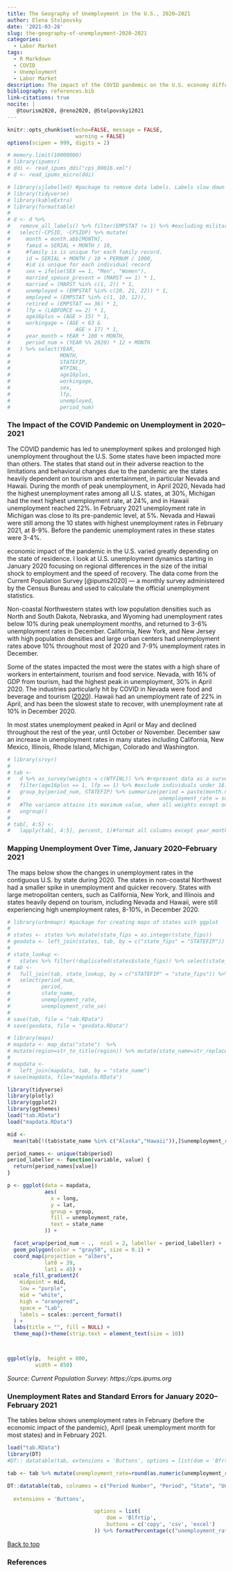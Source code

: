 ```yaml
---
title: The Geography of Unemployment in the U.S., 2020–2021
author: Elena Stolpovsky
date: '2021-03-28'
slug: the-geography-of-unemployment-2020-2021
categories:
  - Labor Market
tags:
  - R Markdown
  - COVID
  - Unemployment
  - Labor Market
description: The impact of the COVID pandemic on the U.S. economy differed by state. The states most impacted and slowest to recover were states highly dependent on tourism and entertainment and states with high population density and large urban centers. Peak unemployment occured in April and May. Most states saw a gradual recovery until October and Noveber, and a stagnation or a rise in unemployment rates after October 2020.
bibliography: references.bib
link-citations: true
nocite: | 
   @tourism2020, @reno2020, @Stolpovsky12021
---
```



<base target="_top"/>


```r
knitr::opts_chunk$set(echo=FALSE, message = FALSE,
                      warning = FALSE)
options(scipen = 999, digits = 2)

```


```r
# memory.limit(10000000)
# library(ipumsr)
# ddi <- read_ipums_ddi("cps_00016.xml")
# d <- read_ipums_micro(ddi)
```

```r
# library(sjlabelled) #package to remove data labels. Labels slow down analysis
# library(tidyverse)
# library(kableExtra)
# library(formattable)
# 
# d <- d %>%
#   remove_all_labels() %>% filter(EMPSTAT != 1) %>% #excluding military personnel
#   select(-CPSID, -CPSIDP) %>% mutate(
#     month = month.abb[MONTH],
#     famid = SERIAL + MONTH / 10,
#     #family is is unique for each family record.
#     id = SERIAL + MONTH / 10 + PERNUM / 1000,
#     #id is unique for each individual record
#     sex = ifelse(SEX == 1, "Men", "Women"),
#     married_spouse_present = (MARST == 1) * 1,
#     married = (MARST %in% c(1, 2)) * 1,
#     unemployed = (EMPSTAT %in% c(20, 21, 22)) * 1,
#     employed = (EMPSTAT %in% c(1, 10, 12)),
#     retired = (EMPSTAT == 36) * 1,
#     lfp = (LABFORCE == 2) * 1,
#     age16plus = (AGE > 15) * 1,
#     workingage = (AGE < 63 &
#                     AGE > 17) * 1,
#     year_month = YEAR * 100 + MONTH,
#     period_num = (YEAR %% 2020) * 12 + MONTH
#   ) %>% select(YEAR,
#                MONTH,
#                STATEFIP,
#                WTFINL,
#                age16plus,
#                workingage,
#                sex,
#                lfp,
#                unemployed,
#                period_num)
```

### The Impact of the COVID Pandemic on Unemployment in 2020–2021

The COVID pandemic has led to unemployment spikes and prolonged high unemployment throughout the U.S. Some states have been impacted more than others. The states that stand out in their adverse reaction to the limitations and behavioral changes due to the pandemic are the states heavily dependent on tourism and entertainment, in particular Nevada and Hawaii. During the month of peak unemployment, in April 2020, Nevada had the highest unemployment rates among all U.S. states, at 30%, Michigan had the next highest unemployment rate, at 24%, and in Hawaii unemployment reached 22%. In February 2021 unemployment rate in Michigan was close to its pre-pandemic level, at 5%. Nevada and Hawaii were still among the 10 states with highest unemployment rates in February 2021, at 8-9%. Before the pandemic unemployment rates in these states were 3-4%.







economic impact of the pandemic in the U.S. varied greatly depending on the state of residence. I look at U.S. unemployment dynamics starting in January 2020 focusing on regional differences in the size of the initial shock to employment and the speed of recovery. The data come from the Current Population Survey [@ipums2020] — a monthly survey administered by the Census Bureau and used to calculate the official unemployment statistics.

Non-coastal Northwestern states with low population densities such as North and South Dakota, Nebraska, and Wyoming had unemployment rates below 10% during peak unemployment months, and returned to 3-6% unemployment rates in December. California, New York, and New Jersey with high population densities and large urban centers had unemployment rates above 10% throughout most of 2020 and 7-9% unemployment rates in December.


Some of the states impacted the most were the states with a high share of workers in entertainment, tourism and food service. Nevada, with 16% of GDP from tourism, had the highest peak in unemployment, 30% in April 2020. The industries particularly hit by COVID in Nevada were food and beverage and tourism ([2020](#reno2020)). Hawaii had an unemployment rate of 22% in April, and has been the slowest state to recover, with unemployment rate at 10% in December 2020.

In most states unemployment peaked in April or May and declined throughout the rest of the year, until October or November. December saw an increase in unemployment rates in many states including California, New Mexico, Illinois, Rhode Island, Michigan, Colorado and Washington. 



```r
# library(srvyr)
# 
# tab <-
#   d %>% as_survey(weights = c(WTFINL)) %>% #represent data as a survey with sampling weights
#   filter(age16plus == 1, lfp == 1) %>% #exclude individuals under 16. Choose the labor force as the base for unemployment rates
#   group_by(period_num, STATEFIP) %>% summarize(period = paste(month.name[MONTH], YEAR)[1],
#                                                unemployment_rate = survey_mean(unemployed)) %>% #standard errors are the standard errors of the sample mean that account for the uncertainty of each observation (weights away from 1 mean that the observations deviation from the mean increases the uncertainty, increasing se).
#   #The variance attains its maximum value, when all weights except one are zero. Its minimum value is found when all weights are equal (i.e., unweighted mean), in which case it degenerates into the standard error of the mean, squared.https://en.wikipedia.org/wiki/Weighted_arithmetic_mean
#   ungroup()
# 
# tab[, 4:5] <-
#   lapply(tab[, 4:5], percent, 1)#format all columns except year_month as percentages
```


### Mapping Unemployment Over Time, January 2020–February 2021

The maps below show the changes in unemployment rates in the contiguous U.S. by state during 2020. The states in non-coastal Northwest had a smaller spike in unemployment and quicker recovery. States with large metropolitan centers, such as California, New York, and Illinois and states heavily depend on tourism, including Nevada and Hawaii, were still experiencing high unemployment rates, 8-10%, in December 2020.


```r
# library(urbnmapr) #package for creating maps of states with ggplot
# 
# states <- states %>% mutate(state_fips = as.integer(state_fips))
# geodata <- left_join(states, tab, by = c("state_fips" = "STATEFIP"))
# 
# state_lookup <-
#   states %>% filter(!duplicated(states$state_fips)) %>% select(state_fips, state_name)
# tab <-
#   full_join(tab, state_lookup, by = c("STATEFIP" = "state_fips")) %>%
#   select(period_num,
#          period,
#          state_name,
#          unemployment_rate,
#          unemployment_rate_se)
# 
# save(tab, file = "tab.RData")
# save(geodata, file = "geodata.RData")

# library(maps)
# mapdata <- map_data("state")  %>% 
# mutate(region=str_to_title(region)) %>% mutate(state_name=str_replace(region, "District Of Columbia","District of Columbia"))%>% select(long, lat, group, state_name)
# 
# mapdata <-
#   left_join(mapdata, tab, by = "state_name") 
# save(mapdata, file="mapdata.RData")

```

```r
library(tidyverse)
library(plotly)
library(ggplot2)
library(ggthemes)
load("tab.RData")
load("mapdata.RData")

mid <-
  mean(tab[!(tab$state_name %in% c("Alaska","Hawaii")),]$unemployment_rate) #unemployment midpoint used to determine the color scheme

period_names <- unique(tab$period)
period_labeller <- function(variable, value) {
  return(period_names[value])
}

p <- ggplot(data = mapdata,
            aes(
              x = long,
              y = lat,
              group = group,
              fill = unemployment_rate,
              text = state_name
            )) +

  facet_wrap(period_num ~ .,  ncol = 2, labeller = period_labeller) +
  geom_polygon(color = "gray50", size = 0.1) +
  coord_map(projection = "albers",
            lat0 = 39,
            lat1 = 45) +
  scale_fill_gradient2(
    midpoint = mid,
    low = "purple",
    mid = "white",
    high = "orangered",
    space = "Lab",
    labels = scales::percent_format()
  ) +
  labs(title = "", fill = NULL) +
  theme_map()+theme(strip.text = element_text(size = 10))



ggplotly(p,  height = 800,
         width = 850)

```
*Source: Current Population Survey: https://cps.ipums.org*

### Unemployment Rates and Standard Errors for January 2020–February 2021


The tables below shows unemployment rates in February (before the economic impact of the pandemic), April (peak unemployment month for most states) and in February 2021.

```r
load("tab.RData")
library(DT)
#DT:: datatable(tab, extensions = 'Buttons', options = list(dom = 'Bfrtip', buttons = list('excel', "csv")))

tab <- tab %>% mutate(unemployment_rate=round(as.numeric(unemployment_rate),2), "unemployment_rate_se"=round(as.numeric(unemployment_rate_se),2))

DT::datatable(tab, colnames = c("Period Number", "Period", "State", "Unemployment Rate", "Standard Error"),filter="top",
  
  extensions = 'Buttons',

                            options = list(
                                dom = 'Blfrtip',
                                buttons = c('copy', 'csv', 'excel')
                            )) %>% formatPercentage(c("unemployment_rate","unemployment_rate_se"),2 )

```

<a href="#top">Back to top</a>

### References {#reno2020}


